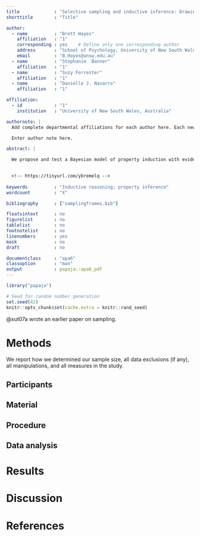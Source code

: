 ```yaml
---
title             : "Selective sampling and inductive inference: Drawing inferences based on observed and missing evidence"
shorttitle        : "Title"

author: 
  - name          : "Brett Hayes"
    affiliation   : "1"
    corresponding : yes    # Define only one corresponding author
    address       : "School of Psychology, University of New South Wales, NSW 2052, Australia"
    email         : "B.Hayes@unsw.edu.au"
  - name          : "Stephanie  Banner"
    affiliation   : "1"
  - name          : "Suzy Forrester"
    affiliation   : "1"
  - name          : "Danielle J. Navarro"
    affiliation   : "1"

affiliation:
  - id            : "1"
    institution   : "University of New South Wales, Australia"

authornote: |
  Add complete departmental affiliations for each author here. Each new line herein must be indented, like this line.

  Enter author note here.

abstract: |

  We propose and test a Bayesian model of property induction with evidence that has been selectively sampled leading to "censoring" or exclusion of potentially relevant data.

  
  <!-- https://tinyurl.com/ybremelq -->
  
keywords          : "Inductive reasoning; property inference"
wordcount         : "X"

bibliography      : ["samplingframes.bib"]

floatsintext      : no
figurelist        : no
tablelist         : no
footnotelist      : no
linenumbers       : yes
mask              : no
draft             : no

documentclass     : "apa6"
classoption       : "man"
output            : papaja::apa6_pdf
---
```


```r
library("papaja")
```

```r
# Seed for random number generation
set.seed(42)
knitr::opts_chunk$set(cache.extra = knitr::rand_seed)
```


@xut07a wrote an earlier paper on sampling.


# Methods
We report how we determined our sample size, all data exclusions (if any), all manipulations, and all measures in the study. <!-- 21-word solution (Simmons, Nelson & Simonsohn, 2012; retrieved from http://ssrn.com/abstract=2160588) -->

## Participants

## Material

## Procedure

## Data analysis

# Results

# Discussion

\newpage

# References

\begingroup
\setlength{\parindent}{-0.5in}
\setlength{\leftskip}{0.5in}

<div id = "refs"></div>
\endgroup
